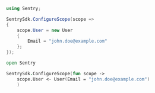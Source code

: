 ```csharp
using Sentry;

SentrySdk.ConfigureScope(scope =>
{
    scope.User = new User
    {
        Email = "john.doe@example.com"
    };
});
```

```fsharp
open Sentry

SentrySdk.ConfigureScope(fun scope ->
    scope.User <- User(Email = "john.doe@example.com")
    )
```
